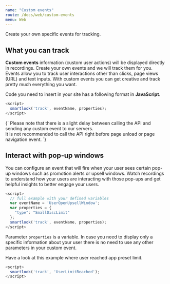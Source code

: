 ```yaml
---
name: "Custom events"
route: /docs/web/custom-events
menu: Web
---
```



<Title>Custom events</Title>
<Subtitle>Create your own specific events for tracking.</Subtitle>

## What you can track

**Custom events** information (custom user actions) will be displayed directly in recordings. Create your own events and we will track them for you. Events allow you to track user interactions other than clicks, page views (URL) and text inputs.  With custom events you can get creative and track pretty much everything you want.

Code you need to insert in your site has a following format in **JavaScript**.

```js
<script>
  smartlook('track', eventName, properties);
</script>
```

<TextBlock kind="important">
{`
Please note that there is a slight delay between calling the API and sending any custom event to our servers.<br/>
It is not recommended to call the API right before page unload or page navigation event.
`}
</TextBlock>

## Interact with pop-up windows

You can configure an event that will fire when your user sees certain pop-up windows such as promotion alerts or upsell windows. Watch recordings to understand how your users are interacting with those pop-ups and get helpful insights to better engage your users.

```js
<script>
  // full example with your defined variables
  var eventName = 'UserOpenUpsellWindow';
  var properties = {
    "type": "SmallDiscLimit"
  };
  smartlook('track', eventName, properties);
</script>
```

Parameter `properties` is a variable. In case you need to display only a specific information about your user there is no need to use any other parameters in your custom event.

Have a look at this example where user reached app preset limit.

```js
<script>
  smartlook('track', 'UserLimitReached');
</script>
```
